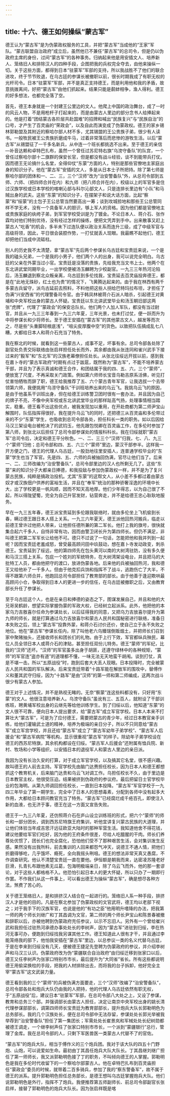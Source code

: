 ```yaml
---
---
---
```

title: 十六、德王如何操纵“蒙古军”
---



德王认为“蒙古军”是为伪蒙政权服务的工具，并把“蒙古军”当成他的“王家”军队。“蒙古联盟自治政府”成立后，虽然他已不兼任“蒙古军”的总司令，但是仍以伪政府主席的身份，过间“蒙古军“的各种事务。归纳起来他是用安插文人、培养新人、笼络旧人和排除汉人的四种手段，企图把我的兵权完全夺去，由他来操纵一切。关于这些方面，都得到日本“驻蒙军”军部的支持，所以我战胜不了他们的联合进攻，终于节节败退，在乌古廷的参谋长被撤职以前，很长时期我成了有职无权的光杆司令。日本“驻蒙军”军部，并不是真正支持德王，而是利用他和我的矛盾，故意挑拨离间，好把“蒙古军”由他们抓起来。结果只能是鹬蚌相争，渔人得利。德王的好多想法，也都完全落了空。

首先，德王本身就是一个封建王公里边的文人。他爬上中国的政治舞台，成了一时的风云人物，不是用枪杆子打起来的，而是由蒙古人里边的部分念书人给捧起来的。他是打着“团结蒙古各阶层共赴国难”的招牌和喊出“民族复兴”与“民族自治”的口号，才产生了百灵庙的“荣政会”，以及自此而演变成了伪蒙政权。德王的家乡锡林郭勒盟及其附近的察哈尔部人材不多，尤其锡盟的王公贵族子弟，很少有人读书。一般牧民被王公贵族折磨成牛马，过着非常落后而悲惨的游牧生活。以后“蒙古军”从锡盟征了一千多名新兵，从中连一个班长都挑选不出来。至于德王的亲信—补音达赖和卓特巴扎布，虽然一个曾任过苏尼特右旗“乌滂守备队”的队宫，一个曾任过察哈尔部十二旗群的保安长官，但是都没有战斗经验，谈不到能带兵打仗。因而德王无论搞什么名堂，全得仰仗“东蒙”方面的人，特别是那些官僚地主家庭出身的知识分子。他在“蒙古军”安插的文人，多是从日本士子所把持。除了第七师是察哈尔部的团体和一、二、三，三个“汉师”改为“治安警备队”外，从总司令部到五师、六师、（把四师合并在内）和九师（把八师合并在内），校级以上的军官多是住过汉族学校或日本学校的喀喇沁部与科尔沁部文人，只是连排长里边有“小队”和马贼出身的武夫。这些“东蒙”的知识分子，在摆架子和说大话方面，比起“察蒙”和“绥蒙”的土包子王公总管当然要高出一筹；谈到攻城掠地和那些王公总管同样不学无术，没有一个具备军人的胆识，够上军人的资格。因为他们都是官僚地主或贵族家庭的纨绔子弟，到军官学校受训是为了镀金。不论日本人、蒋介石、张作霖均对他们特别优待，没有经过怎样的操练，便把文凭弄到手中。出来散事又赶上蒙古人“吃香”的机会，多半未下过连队便以政治关系而连升三级，成了中级军官与高级将领，因此，平日很会装腔作势，一打仗就丢人现眼。我最瞧不起他们，德王却把他们当成中流砥柱。

别人的历史我不太清楚，拿“蒙古军”先后两个参谋长乌古廷和宝贵廷来说，一个是我的磕头兄弟，一个是我的小男子，他们两个人的出身，我可以说完全明白。乌古廷的父亲在外蒙当过小官。宝贵廷是没落的贵族，先给我充当文书上士。他两个在东北讲武堂同期毕业，一出学校便被汤玉麟聘为少校副官。一九三三年热河沦陷后，汤玉麟退到察北众叛亲离，乌古廷到多伦找我，宝贵延去百灵庙投奔德王，都是在“此地无珠砂，红土也为贵”的情况下，飞黄腾达起来的。由于我在林西有两千多蒙古兵留守，派鸟古延前去照料，不料他把这些人拐给巴特玛拉布坦，才担任了伪满“兴安西省”的代理警备司令官。由于韩凤林被蒋介石派人暗杀，引起德王对黄埔和中央军校出身的蒙古人怀疑。宝贵廷以东北讲武堂毕业和汤玉朝旧部这两张“虎牌”，代理了“蒙政会”的保安总队长。他们两个人加人军队，都没有当过尉官，并且从一九三三年春到一九三六年夏，三年光景，也未打过仗，便一跃而升为中将参谋长和少将师长。至于德王安插在“蒙古军”的其他蒙古文人，越发等而次之，尽是些“头重脚轻根底浅”，“咀尖皮厚腹中空”的货色。以致把队伍搞成乱七八糟，大都给日本人和蒋介石充当了特务。

我在察北的时候，就看到这一些蒙古人，成事不足，坏事有余。总司令部各处除了副官处负责交际联络由张启祥担任处长而外，其余都由我从张连同和雀兴武手下接过来的“毅军”和“东北军”的汉族老幕僚担任处长。从张北往绥远开拔以前，感到我在嘉卜寺的“蒙古军政府”时期有点过于跋扈，既然称为“蒙古军”，不能不培养蒙古干部，并且为了表示真诚和德王合作，和团结属于我的四、五、六，三个“蒙师”，便放宽了尺度，不再采取关门政策。例如第六师师长宝音乌勒吉原系活佛，听见打仗害怕牺牲而辞了职，德王给我推荐了五、六个蒙古青年军官，让我选拔一个去带领第六师，我便挑用“乌涝守备队”干训班培养出来的乌云飞。我挑乌云飞的原因，是由于他虽系干训班出身，但在给德王训练警卫团时很有一套办法，并且因为自己的牌子不亮，不像中央军校或东北讲武堂毕业的那样趾高气扬，处理事情相当踏实，稳重。德王看不出这些优点，被我发现加以重用，在开赴商都为第二师尹宝山解围时，队伍指挥得很好。我在提升乌云飞的同时，还把德三从百灵庙和多伦带过来的不少“东蒙”学生，也吸收到总司令部各处，担任科长一类的职务。如以后因给马汉三架设电台被枪决了的武钧玉，他先跟包悦卿在百灵庙工作，在多伦时参加了第八师，到张北以后担任了总司令部参谋处的情报科科长。我在归绥就职“蒙古军”总司令后，决定和德王平分秋色。一、二、三三个“汉师”归我，七、八、九三个“蒙师”归他；总司令部和四、五、六三个“蒙师”里边，蒙汉干部参半。这样我一开方便之门，德王的代理人乌古廷，一股劲地往里安插人，连普通学校毕业的“东蒙”学生也当了军官。先是四、五、六师的兵被抽回伪满，官尽让他们当了。后来一、二、三师改编为“治安警备队”，总司令部里边的汉人也所剩无几了。这些“东蒙”来的知识分子大都亲日捧德，和我投敌与参加伪蒙政权一样，并不是为了复兴蒙古民族，纯粹是搞政治投机。尤其“东蒙”的这帮文人，从小差不多都过着由蒙古奴才或汉族佃户供养的富裕生活，并且在“奉军”统治的那种骄奢淫逸的环境中长大，出了学校更是一帆风顺，因而不知天高地厚。他们少年得志，以为自己很了不起，所以得陇望蜀，完全为自己升官发财，钻营奔走，并不是给德王忠心耿耿地服务。

早在一九三五年春，德王派宝贵延到多伦跟我联络时，就由多伦坐上飞机偷到长春，瞒过德王跟日本人搭上关系。一九三六年夏天，德王派他回热河搬兵，临走以前德王曾许过他把人带来，让他担任德所兼的第二军长。他打上我的旗号，很快就集合起六千多人，自恃非常有功，因而由警卫闭长升为第四师长。但仍不满足，非叫德王把第二军军长让给他不可。德只不过说了一句话，怎能把他和我并列到一起呢？因而宝责廷老羞成怒，曾受最高顾问田中玖鼓动，想在嘉卜寺发动政变，刺杀德王。宝贵延到了绥远，他的第四师先在包头黄河以南的大树湾驻防，没有多久便和马汉三搭上关系，包庇一个姓刘的军统特务，在大树湾架设电台，并且把马的大批特工人员，都由他把守的渡口，放进伪蒙各地。后来他的兵被抽回热河，我和德王又给他补了一千多人。但由于他克扣兵饷和指挥不了战斗，逃跑伤亡了大半，不得不跟第六师合并，他跑回总司令部担任了教育部的部长。由于他善于逢迎欺哄最高顾问小仓，争取得到日本人的更进一步的信任，在乌古廷被撤职之后，又由教育部长升任了参谋长。

至于乌古廷这个人，也是在亲日和捧德的姿态之下，图谋发展自己，并且和他的大兄哥吴鹤龄，想望实际掌握伪蒙的军政大权，已经树立起派系。此外，他把他的本家乌力吉敖喜尔任命为参谋处长，以后征得我的同意，又把乌力吉放喜尔提升为第九师的师长，就是打算通过乌力吉放喜尔和蒙古人民共和国秘密进行联络，准备日本失败之后，领上“蒙古军”投靠外蒙，和蒋介石讨价还价，使自己立于永不失败之地位。他在“蒙古军”参谋长任内，除了叫他老六乌臻瑞倒贩烟土，并把师长们召到家中聚赌抽头，还接收师长和团长们的礼物。由于上行下效，军官都纵兵殃民，幕位人员全领日本人或蒋介石的津贴，甚至担任双份儿特务。德王“蒙师”的军纪，比我的“汉师”还坏。“汉师”的军官虽多出身于胡匪，还遵守绿林中的各种规矩，“蒙师”的军官连“盗亦有道”的道理都不懂，一味无法无天地蛮干胡闱。谈到打仗，真是不堪一击。所以“五原战役”时，跑到后套大大丢人现眼。日本投降时，完全被蒙古人民共和国的军队解决。后来宝贵廷带着“十路军能在解放军的围攻中，替傅作义和董其武守归绥，因为“十路军”是由“汉师”的第一师和第二师编成，这两次战斗很少有蒙古人参加。

德王对于上述情况，并不是熟视无睹的。无奈“察蒙”连这些料都没有，只好用“东蒙”的文人。他很注意培养新人。乌滂守备队”虽讹有三、五百人，就附设了干部训练班，聘黄埔军校出身的云继先等给他训练学生。到了归绥以后，他知道“东蒙”的文人很不可靠，便向日本人提出要求，给“蒙古军”成立军官学校。日本人本来不打算壮大“蒙古军”，可是为了应付德王，需要把蒙古的青少年，经过日本教官亲手训练，给他们灌输武士道的精神，培养为极端的亲日分子，所以不只同意给“蒙古军”成立军宫学校，并且还给“蒙古军”成立了“蒙古军幼年子弟学校”、“蒙古军人后援会”和“蒙古军病院”等机构，显示很重视“蒙古军”的样子。除幼年子弟学校设在德王的西苏尼特旗，其余机构都设在归绥。“蒙古军人后援会”还附属有恤兵院、新村、牧场和小学等组织，以安插日本的退役军人和蒙古人里边的亲日派。

我因为没有长治久安的打算，对于成立军官学校，以及搞其它名堂，很不感兴趣。故叫德王的人前去主持。军官学校先由脑门达赉担任校长，因为日本人和德王都想抓这个教育机关，后来脑门达贵和乌云飞对调工作。乌担任校长不久，由于里边是日本教官主权，他很受压迫。结果被挤到伪政府的参议府。最后把留日士官学校毕业的包海明。从第九师调回担任校长，一直到日本投降。“蒙古军”军官学校于一九四三年毕业了第一期学生，完全中了日本人的思想毒素，分配到各师中没有起多大作用，大都给日本顾问教官充当了特务。“蒙古军”已经腐烂成千疮百孔，即使注入新的血液，也无济于事，德王在这一方面又宣告失败。

德王于一九三八年夏，还仿照蒋介石在庐山设立训练班的形式，把六个“蒙师”的师长和一部分团长，调到西苏尼特旗王府集训，听他宜讲复兴蒙古民族的大道理，并让他们体验当年成吉思汗远征欧亚大陆时的那种军营生活。我知道他舍不得花钱，建议他要给军官们吃好，因为他的王府条件很差，尽给人吃膻腥的干肉。师长们养尊处优惯了，团长们也完全腐化，恐怕他们受不了那种艰苦生活，会对集训发生反感。果然没有出我所料，前去集训的人回来都怨气冲天，说德王不通人情，把他们折磨得够呛，几乎饿坏、瘾死，全向我摇头咧咀。德王的想法非常天真又愚腐，不作调查研究。他认不清楚宝贵廷一直在要他。伊恒额是朝我而来，达密凌苏隆老好巨滑，扎青扎布跟他素无瓜葛，包海明极端亲日，除了乌云飞而外，他的那一套谬论，对于这些人都格格不入。他恐怕引起日本人的更大怀疑，所以只办了一期即行作罢。不作我们从这一件事上，可以看出德王为操纵“蒙古军”，确是想尽各种方法，煞费了苦心的。

关于德王笼络旧人，是和排挤汉人结合在一起进行的。笼络旧人系一种手段，排挤汉人才是他的目的。凡是在察北参加了伪蒙政权的文官武将，德王均以老部下视之；对于我手下的汉族军官，也说是他的“有功之臣”他用明升嗜降的办法，把我第一师的两个师长刘继广和丁其昌调为文官，第二师的两个师长尹宝山和陈景春被撤和辞职以后，亦被他聘到伪蒙政府充任参议，以示不忘旧人。另外有一个曾给崔兴武和我担任过驻热河承德办事处处长的李树声，因为“蒙古军”进驻到归绥，李在热河无事可办，便跑到归绥找我另谋其他工作。德王知道此人很有才干，并且通过李能笼络我的部下，他怕我安插在“蒙古军”里边，以总参议一类的名义代替乌古廷，于是在李来到归绥没有几天，便被德王捷足先登聘为伪蒙政府的参议，并介绍李树声和马汉三认识。伪蒙政府改为伪“蒙疆联合自治政府”由归绥迁移到张家口以后，德王又任李树声为张家口特别市市长，最后提升为“大同省”省长。所有这些都说明德王用偷梁换柱的手段，把我的人材排除出去，而将我的台子拆卸，他好完全主宰“蒙古军”这文武装力量。

德王看到我的三个“蒙师”的兵被伪满方面要走，三个“汉师”改编了“治安警备队”，总司令部各处和炮兵大队仍由我的人把持，他的代理人乌古廷依然有职无权，于“五原战役”后，建议日本“驻蒙军”军部，在总司令部八大处之上，又设了参谋，教育和总务三个部。并强调部长由蒙古人担任，决定让南京中央军校出身的姚长清代理参谋部部长，调第四师师长宝贵廷为教育部部长，提升炮兵大队长郭勒明色为总务部长。我的几个汉族处长，便在总司令部中无法存留，参谋处处长郭光举被我举荐到“治安警备队”担任了第一集团长；军需处处长崔景岚和军械处处长纪树勋都被德王调走，一个继李树声任了张家口特别市市长，一个派到“蒙疆银行”总行，管理了金库。我在总司令部的人，只剩下军医兽医一类蒙古人代替不了的官佐。

“蒙古军”的炮兵大队，相当于傅作义的三个炮兵团。我对于该大队的四五十门野炮、山炮，可以说爱如生命。最初由丁其昌任炮兵大队大队长。丁其昌继刘继广担任了第一师师长，我又派郭勒明色接了丁的职务，不叫倾向德王的人掌握。郭勒明色是我在多伦时代收留下的一个察哈尔部蒙古人。他在卓特巴扎布到百灵庙担任“蒙政会”委员的时候，就带着二百多骑兵，参加了我的“察东警备军”，故不属于德王的派系。提升郭勒明色担任总务部长，是德王想叫乌古廷掌握炮兵大队。他们说郭勒明色是外行，指挥不了炮兵。我便推荐第五师副师长、前总司令部副官长张启祥，接替了郭勒明色的炮兵大队长。因为张启祥既是喀